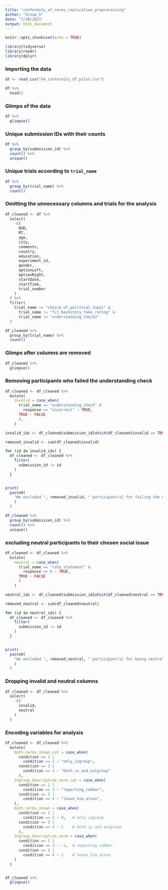 ```yaml
---
title: "conformity_of_norms_replication_preprocessing"
author: "Group_5"
date: "7/28/2021"
output: html_document
---
```


```r
knitr::opts_chunk$set(echo = TRUE)
```

```r

library(tidyverse)
library(readr)
library(dplyr)

```


### Importing the data

```r
df <- read_csv("04_conformity_df_pilot.csv")
```


```r

df %>% 
  head()

```


### Glimps of the data

```r

df %>% 
  glimpse()

```


### Unique submission IDs with their counts

```r

df %>%
  group_by(submission_id) %>% 
  count() %>% 
  unique()

```


### Unique trials according to `trial_name`

```r

df %>% 
  group_by(trial_name) %>% 
  count()

```


### Omitting the unnecessary columns and trials for the analysis

```r

df_cleaned <- df %>% 
  select(
    -c(
      QUD,
      RT,
      age,
      city,
      comments,
      country,
      education,
      experiment_id,
      gender,
      optionLeft,
      optionRight,
      startDate,
      startTime,
      trial_number
    )
  ) %>% 
  filter(
    trial_name != "choice_of_political_topic" &
      trial_name != "fit_backstory_fake_rating" &
      trial_name != "understanding_check2"
  )

```


```r

df_cleaned %>% 
  group_by(trial_name) %>% 
  count()

```

### Glimps after columns are removed

```r

df_cleaned %>% 
  glimpse()

```


### Removing participants who failed the understanding check

```r

df_cleaned <- df_cleaned %>% 
  mutate(
    invalid = case_when(
      trial_name == "understanding_check" &
        response == "incorrect" ~ TRUE,
      TRUE ~ FALSE
      ),
    )

invalid_ids <- df_cleaned$submission_id[which(df_cleaned$invalid == TRUE)]

removed_invalid <- sum(df_cleaned$invalid)

for (id in invalid_ids) {
  df_cleaned <- df_cleaned %>% 
    filter(
      submission_id != id
    )
  }


print(
  paste0(
    "We excluded ", removed_invalid, " participant(s) for failing the understanding check."
    )
  )

```



```r

df_cleaned %>% 
  group_by(submission_id) %>% 
  count() %>% 
  unique()

```


### excluding neutral participants to their chosen social issue 

```r

df_cleaned <- df_cleaned %>% 
  mutate(
    neutral = case_when(
      trial_name == "rate_statement" &
        response == 0 ~ TRUE,
      TRUE ~ FALSE
      )
    )

neutral_ids <- df_cleaned$submission_id[which(df_cleaned$neutral == TRUE)]

removed_neutral <- sum(df_cleaned$neutral)

for (id in neutral_ids) {
  df_cleaned <- df_cleaned %>% 
    filter(
      submission_id != id
    )
  }


print(
  paste0(
    "We excluded ", removed_neutral, " participant(s) for being neutral about their chosen social activity."
    )
  )

```


### Dropping invalid and neutral columns

```r

df_cleaned <- df_cleaned %>% 
  select(
    -c(
      invalid,
      neutral
    )
  )

```



### Encoding variables for analysis

```r

df_cleaned <- df_cleaned %>%
  mutate(
    both_norms_shown_cat = case_when(
      condition == 1 |
        condition == 2 ~ "only_ingroup",
      condition == 3 |
        condition == 4 ~ "both_in_and_outgroup"
      ),
    ingroup_descriptive_norm_cat = case_when(
      condition == 1 |
        condition == 3 ~ "reporting_robber",
      condition == 2 |
        condition == 4 ~ "leave_him_alone",
    ),
    both_norms_shown = case_when(
      condition == 1 |
        condition == 2 ~ 0,   # only ingroup
      condition == 3 |
        condition == 4 ~ 1    # both in and outgroup
      ),
    ingroup_descriptive_norm = case_when(
      condition == 1 |
        condition == 3 ~ -1,  # reporting robber
      condition == 2 |
        condition == 4 ~ 1    # leave_him_alone
    )
  )


df_cleaned %>%
  glimpse()

```

